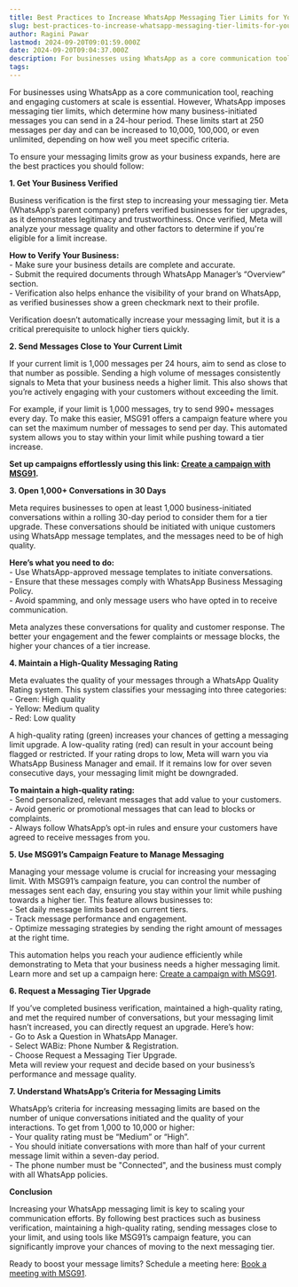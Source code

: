 ```yaml
---
title: Best Practices to Increase WhatsApp Messaging Tier Limits for Your Business
slug: best-practices-to-increase-whatsapp-messaging-tier-limits-for-your-business
author: Ragini Pawar
lastmod: 2024-09-20T09:01:59.000Z
date: 2024-09-20T09:04:37.000Z
description: For businesses using WhatsApp as a core communication tool, reaching and engaging customers at scale is essential. However, WhatsApp imposes messaging tier limits, which determine how many business-initiated messages you can send in a 24-hour period. These limits start at 250 messages per day and can be increased to 10,000, 100,000, or even unlimited, depending on how well you meet specific criteria.
tags:
---
```



For businesses using WhatsApp as a core communication tool, reaching and engaging customers at scale is essential. However, WhatsApp imposes messaging tier limits, which determine how many business-initiated messages you can send in a 24-hour period. These limits start at 250 messages per day and can be increased to 10,000, 100,000, or even unlimited, depending on how well you meet specific criteria.

To ensure your messaging limits grow as your business expands, here are the best practices you should follow:

 **1\. Get Your Business Verified**

Business verification is the first step to increasing your messaging tier. Meta (WhatsApp’s parent company) prefers verified businesses for tier upgrades, as it demonstrates legitimacy and trustworthiness. Once verified, Meta will analyze your message quality and other factors to determine if you're eligible for a limit increase.

**How to Verify Your Business:**  
\- Make sure your business details are complete and accurate.  
\- Submit the required documents through WhatsApp Manager’s “Overview” section.  
\- Verification also helps enhance the visibility of your brand on WhatsApp, as verified businesses show a green checkmark next to their profile.

Verification doesn’t automatically increase your messaging limit, but it is a critical prerequisite to unlock higher tiers quickly.

 **2\. Send Messages Close to Your Current Limit**

If your current limit is 1,000 messages per 24 hours, aim to send as close to that number as possible. Sending a high volume of messages consistently signals to Meta that your business needs a higher limit. This also shows that you’re actively engaging with your customers without exceeding the limit.

For example, if your limit is 1,000 messages, try to send 990+ messages every day. To make this easier, MSG91 offers a campaign feature where you can set the maximum number of messages to send per day. This automated system allows you to stay within your limit while pushing toward a tier increase. 

**Set up campaigns effortlessly using this link: [Create a campaign with MSG91](https://control.msg91.com/app/m/l/campaigns/flow?module=campaigns).**

 **3\. Open 1,000+ Conversations in 30 Days**

Meta requires businesses to open at least 1,000 business-initiated conversations within a rolling 30-day period to consider them for a tier upgrade. These conversations should be initiated with unique customers using WhatsApp message templates, and the messages need to be of high quality.

**Here’s what you need to do:**  
\- Use WhatsApp-approved message templates to initiate conversations.  
\- Ensure that these messages comply with WhatsApp Business Messaging Policy.  
\- Avoid spamming, and only message users who have opted in to receive communication.

Meta analyzes these conversations for quality and customer response. The better your engagement and the fewer complaints or message blocks, the higher your chances of a tier increase.

 **4\. Maintain a High-Quality Messaging Rating**

Meta evaluates the quality of your messages through a WhatsApp Quality Rating system. This system classifies your messaging into three categories:  
\- Green: High quality  
\- Yellow: Medium quality  
\- Red: Low quality

A high-quality rating (green) increases your chances of getting a messaging limit upgrade. A low-quality rating (red) can result in your account being flagged or restricted. If your rating drops to low, Meta will warn you via WhatsApp Business Manager and email. If it remains low for over seven consecutive days, your messaging limit might be downgraded.

**To maintain a high-quality rating:**  
\- Send personalized, relevant messages that add value to your customers.  
\- Avoid generic or promotional messages that can lead to blocks or complaints.  
\- Always follow WhatsApp’s opt-in rules and ensure your customers have agreed to receive messages from you.

 **5\. Use MSG91’s Campaign Feature to Manage Messaging**

Managing your message volume is crucial for increasing your messaging limit. With MSG91’s campaign feature, you can control the number of messages sent each day, ensuring you stay within your limit while pushing towards a higher tier. This feature allows businesses to:  
\- Set daily message limits based on current tiers.  
\- Track message performance and engagement.  
\- Optimize messaging strategies by sending the right amount of messages at the right time.

This automation helps you reach your audience efficiently while demonstrating to Meta that your business needs a higher messaging limit. Learn more and set up a campaign here: [Create a campaign with MSG91](https://msg91.com/help/campaign/contact-limit-feature).

 **6\. Request a Messaging Tier Upgrade**

If you’ve completed business verification, maintained a high-quality rating, and met the required number of conversations, but your messaging limit hasn’t increased, you can directly request an upgrade. Here’s how:  
\- Go to Ask a Question in WhatsApp Manager.  
\- Select WABiz: Phone Number & Registration.  
\- Choose Request a Messaging Tier Upgrade.  
Meta will review your request and decide based on your business’s performance and message quality.

 **7\. Understand WhatsApp’s Criteria for Messaging Limits**

WhatsApp’s criteria for increasing messaging limits are based on the number of unique conversations initiated and the quality of your interactions. To get from 1,000 to 10,000 or higher:  
\- Your quality rating must be “Medium” or “High”.  
\- You should initiate conversations with more than half of your current message limit within a seven-day period.  
\- The phone number must be "Connected", and the business must comply with all WhatsApp policies.

 **Conclusion**

Increasing your WhatsApp messaging limit is key to scaling your communication efforts. By following best practices such as business verification, maintaining a high-quality rating, sending messages close to your limit, and using tools like MSG91’s campaign feature, you can significantly improve your chances of moving to the next messaging tier.

Ready to boost your message limits? Schedule a meeting here: [Book a meeting with MSG91](https://calendly.com/d/y3n-29s-29h).



